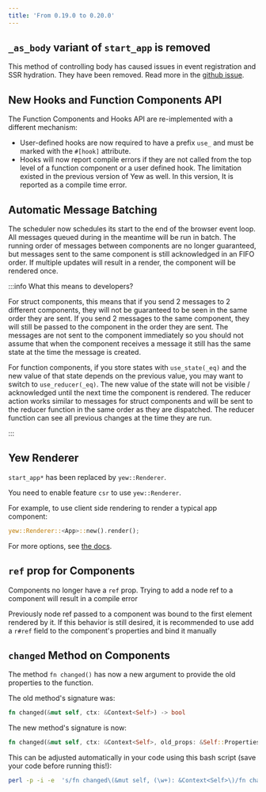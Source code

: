 ```yaml
---
title: 'From 0.19.0 to 0.20.0'
---
```


## `_as_body` variant of `start_app` is removed

This method of controlling body has caused issues in event registration and
SSR hydration. They have been removed. Read more in the [github issue](https://github.com/yewstack/yew/pull/2346).

## New Hooks and Function Components API

The Function Components and Hooks API are re-implemented with a different mechanism:

- User-defined hooks are now required to have a prefix `use_` and must be marked with the `#[hook]` attribute.
- Hooks will now report compile errors if they are not called from the top level of a function component
  or a user defined hook. The limitation existed in the previous version of Yew as well. In this version,
  It is reported as a compile time error.

## Automatic Message Batching

The scheduler now schedules its start to the end of the browser event loop.
All messages queued during in the meantime will be run in batch.
The running order of messages between components are no longer guaranteed, but
messages sent to the same component is still acknowledged in an FIFO order.
If multiple updates will result in a render, the component will be rendered
once.

:::info What this means to developers?

For struct components, this means that if you send 2 messages to 2 different
components, they will not be guaranteed to be seen in the same order they are
sent. If you send 2 messages to the same component, they will still be passed
to the component in the order they are sent. The messages are not sent to the
component immediately so you should not assume that when the component receives
a message it still has the same state at the time the message is created.

For function components, if you store states with `use_state(_eq)`
and the new value of that state depends on the previous value,
you may want to switch to `use_reducer(_eq)`. The new value of the state will
not be visible / acknowledged until the next time the component is rendered.
The reducer action works similar to messages for struct components and
will be sent to the reducer function in the same order as they are dispatched.
The reducer function can see all previous changes at the time they are run.

:::

## Yew Renderer

`start_app*` has been replaced by `yew::Renderer`.

You need to enable feature `csr` to use `yew::Renderer`.

For example, to use client side rendering to render a typical app component:

```rust ,ignore
yew::Renderer::<App>::new().render();
```

For more options, see [the docs](https://docs.rs/yew/0.20/yew/struct.Renderer.html).

## `ref` prop for Components

Components no longer have a `ref` prop. Trying to add a node ref to a component
will result in a compile error

Previously node ref passed to a component was bound to the first element rendered by it.
If this behavior is still desired, it is recommended to use add a `r#ref` field to the
component's properties and bind it manually

## `changed` Method on Components

The method `fn changed()` has now a new argument to provide the old properties
to the function.

The old method's signature was:

```rust ,ignore
fn changed(&mut self, ctx: &Context<Self>) -> bool
```

The new method's signature is now:

```rust ,ignore
fn changed(&mut self, ctx: &Context<Self>, old_props: &Self::Properties) -> bool
```

This can be adjusted automatically in your code using this bash script (save
your code before running this!):

```bash
perl -p -i -e  's/fn changed\(&mut self, (\w+): &Context<Self>\)/fn changed(&mut self, $1: &Context<Self>, _old_props: &Self::Properties)/g' $(find . -name \*.rs)
```
